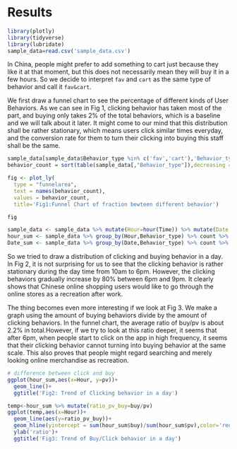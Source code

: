 # Results

```r
library(plotly)
library(tidyverse)
library(lubridate)
sample_data=read.csv('sample_data.csv')
```

In China, people might prefer to add something to cart just because they like it at that moment, but this does not necessarily mean they will buy it in a few hours. So we decide to interpret `fav` and `cart` as the same type of behavior and call it `fav&cart`.

We first draw a funnel chart to see the percentage of different kinds of User Behaviors. As we can see in Fig 1, clicking behavior has taken most of the part, and buying only takes 2% of the total behaviors, which is a baseline and we will talk about it later. It might come to our mind that this distribution shall be rather stationary, which means users click similar times everyday, and the conversion rate for them to turn their clicking into buying this staff shall be the same.

```r
sample_data[sample_data$Behavior_type %in% c('fav','cart'),'Behavior_type']='fav&cart'
behavior_count = sort(table(sample_data[,"Behavior_type"]),decreasing = TRUE)

fig <- plot_ly(
  type = "funnelarea",
  text = names(behavior_count),
  values = behavior_count,
  title='Fig1:Funnel Chart of fraction bewteen different behavior')

fig
```

```r
sample_data <- sample_data %>% mutate(Hour=hour(Time)) %>% mutate(Date = date(Time)) %>% pivot_longer()
hour_sum <- sample_data %>% group_by(Hour,Behavior_type) %>% count %>% pivot_wider(names_from = Behavior_type,values_from = n)
Date_sum <- sample_data %>% group_by(Date,Behavior_type) %>% count %>% pivot_wider(names_from = Behavior_type,values_from = n)
```

So we tried to draw a distribution of clicking and buying behavior in a day. In Fig 2, it is not surprising for us to see that the clicking behavior is rather stationary during the day time from 10am to 6pm. However, the clicking behaviors gradually increase by 80% between 6pm and 9pm. It clearly shows that Chinese online shopping users would like to go through the online stores as a recreation after work.

The thing becomes even more interesting if we look at Fig 3. We make a graph using the amount of buying behaviors divide by the amount of clicking behaviors. In the funnel chart, the average ratio of buy/pv is about 2.2% in total.However, if we try to look at this ratio deeper, it seems that after 6pm, when people start to click on the app in high frequency, it seems that their clicking behavior cannot turning into buying behavior at the same scale. This also proves that people might regard searching and merely looking online merchandise as recreation.

```r
# difference between click and buy
ggplot(hour_sum,aes(x=Hour, y=pv))+
  geom_line()+
  ggtitle('Fig2: Trend of Clicking behavior in a day')

temp<-hour_sum %>% mutate(ratio_pv_buy=buy/pv)
ggplot(temp,aes(x=Hour))+
  geom_line(aes(y=ratio_pv_buy))+
  geom_hline(yintercept = sum(hour_sum$buy)/sum(hour_sum$pv),color='red')+
  ylab('ratio')+
  ggtitle('Fig3: Trend of Buy/Click behavior in a day')
```
